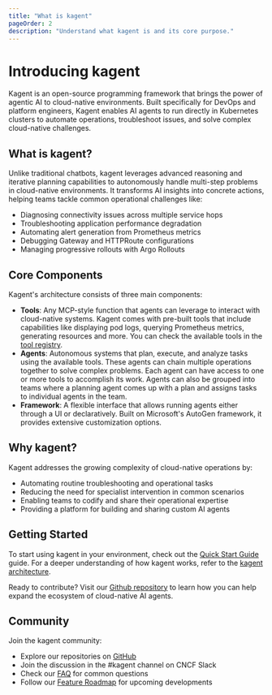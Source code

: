 ```yaml
---
title: "What is kagent"
pageOrder: 2
description: "Understand what kagent is and its core purpose."
---
```


# Introducing kagent

Kagent is an open-source programming framework that brings the power of agentic AI to cloud-native environments. Built specifically for DevOps and platform engineers, Kagent enables AI agents to run directly in Kubernetes clusters to automate operations, troubleshoot issues, and solve complex cloud-native challenges.

## What is kagent?

Unlike traditional chatbots, kagent leverages advanced reasoning and iterative planning capabilities to autonomously handle multi-step problems in cloud-native environments. It transforms AI insights into concrete actions, helping teams tackle common operational challenges like:

- Diagnosing connectivity issues across multiple service hops
- Troubleshooting application performance degradation
- Automating alert generation from Prometheus metrics
- Debugging Gateway and HTTPRoute configurations
- Managing progressive rollouts with Argo Rollouts

## Core Components

Kagent's architecture consists of three main components:

- **Tools**: Any MCP-style function that agents can leverage to interact with cloud-native systems. Kagent comes with pre-built tools that include capabilities like displaying pod logs, querying Prometheus metrics, generating resources and more. You can check the available tools in the [tool registry](/tools).
- **Agents**: Autonomous systems that plan, execute, and analyze tasks using the available tools. These agents can chain multiple operations together to solve complex problems. Each agent can have access to one or more tools to accomplish its work. Agents can also be grouped into teams where a planning agent comes up with a plan and assigns tasks to individual agents in the team.
- **Framework**: A flexible interface that allows running agents either through a UI or declaratively. Built on Microsoft's AutoGen framework, it provides extensive customization options.

## Why kagent?

Kagent addresses the growing complexity of cloud-native operations by:

- Automating routine troubleshooting and operational tasks
- Reducing the need for specialist intervention in common scenarios
- Enabling teams to codify and share their operational expertise
- Providing a platform for building and sharing custom AI agents

## Getting Started

To start using kagent in your environment, check out the [Quick Start Guide](/docs/getting-started/quickstart) guide. For a deeper understanding of how kagent works, refer to the [kagent architecture](/docs/concepts/architecture).

Ready to contribute? Visit our [Github repository](https://github.com/kagent-dev) to learn how you can help expand the ecosystem of cloud-native AI agents.

## Community

Join the kagent community:
- Explore our repositories on [GitHub](https://github.com/kagent-dev)
- Join the discussion in the #kagent channel on CNCF Slack
- Check our [FAQ](/docs/resources/faq) for common questions
- Follow our [Feature Roadmap](https://github.com/kagent-dev/kagent/blob/main/README.md#roadmap) for upcoming developments
